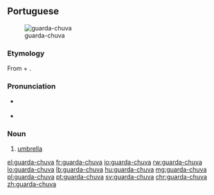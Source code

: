 ==Portuguese==
[[File:Regnhlíf.jpg|thumb|guarda-chuva]]

===Etymology===
From {{term|guardar||to guard}} + {{term|chuva||rain}}.

===Pronunciation===
* {{a|BR}} {{IPA|lang=pt|/ɡwaʀ.da.ˈʃu.va/}}
* {{a|PT}} {{IPA|/ɡwaɾ.ðɐ.ˈʃu.vɐ/|lang=pt}}

===Noun===
{{pt-noun|m|s}}

# [[umbrella]]

[[el:guarda-chuva]]
[[fr:guarda-chuva]]
[[io:guarda-chuva]]
[[rw:guarda-chuva]]
[[lo:guarda-chuva]]
[[lb:guarda-chuva]]
[[hu:guarda-chuva]]
[[mg:guarda-chuva]]
[[pl:guarda-chuva]]
[[pt:guarda-chuva]]
[[sv:guarda-chuva]]
[[chr:guarda-chuva]]
[[zh:guarda-chuva]]